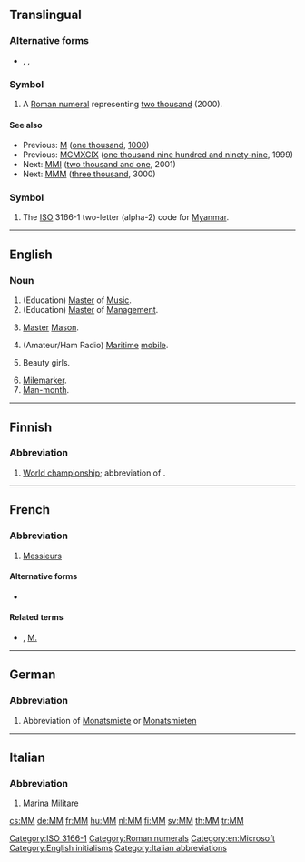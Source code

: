 {{also|mm|Mm|mm.|.mm|m.m.|M&M}}
==Translingual==

===Alternative forms===
* {{sense|roman numeral}} {{l|mul|mm}}, {{l|mul|MDD}}, {{l|mul|mdd}}

===Symbol===
{{head|mul|numeral symbol}}

# A [[Roman numeral]] representing [[two thousand]] (2000).

====See also====
* Previous: [[M]] ([[one thousand]], [[1000]])
* Previous: [[MCMXCIX]] ([[one thousand nine hundred and ninety-nine]], 1999)
* Next: [[MMI]] ([[two thousand and one]], 2001)
* Next: [[MMM]] ([[three thousand]], 3000)

===Symbol===
{{head|mul|symbol}}

# The [[ISO]] 3166-1 two-letter (alpha-2) code for [[Myanmar]].

[[Category:ISO 3166-1]]
[[Category:Roman numerals]]

----

==English==

===Noun===
{{en-noun}}

# (Education) [[master|Master]] of [[music|Music]].
# (Education) [[master|Master]] of [[management|Management]].
# {{label|en|freemasonry}} [[master|Master]] [[Mason]].
# (Amateur/Ham Radio) [[maritime|Maritime]] [[mobile]].
# {{label|en|China}} Beauty girls. {{rfex}}
# [[mile|Mile]][[marker]].
# [[man-month|Man-month]].

[[Category:en:Microsoft]]
[[Category:English initialisms]]

----

==Finnish==

===Abbreviation===
{{rfc-header|Abbreviation}}
{{fi-abbr}}

# [[world championship|World championship]]; abbreviation of {{m|fi|maailmanmestaruus}}.

----

==French==

===Abbreviation===
{{rfc-header|Abbreviation}}
{{head|fr|abbreviation}} {{gloss|plural}}

# [[Messieurs]]

====Alternative forms====
* {{l|fr|MM.}}

====Related terms====
* {{l|fr|M}} , [[M.]] {{gloss|singular}}

----

==German==

===Abbreviation===
{{rfc-header|Abbreviation}}
{{head|de|abbreviation}}

# {{label|de|apartment listing}} Abbreviation of [[Monatsmiete]] or [[Monatsmieten]]

----

==Italian==

===Abbreviation===
{{rfc-header|Abbreviation}}
{{head|it|abbreviation}}

# [[w:it:Marina Militare|Marina Militare]]

[[Category:Italian abbreviations]]

[[cs:MM]]
[[de:MM]]
[[fr:MM]]
[[hu:MM]]
[[nl:MM]]
[[fi:MM]]
[[sv:MM]]
[[th:MM]]
[[tr:MM]]
